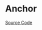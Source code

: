
<Meta of={AnchorStories} />

# Anchor

<Description of={Anchor} />

[Source Code](https://github.com/Mezzanine-UI/mezzanine/blob/main/packages/react/src/Anchor/Anchor.tsx)

<ArgTypes of={Anchor} />
